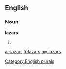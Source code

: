 ==English==

===Noun===
'''lazars'''

# {{plural of|[[lazar]]}}

[[Category:English plurals]]

[[ar:lazars]]
[[fr:lazars]]
[[my:lazars]]